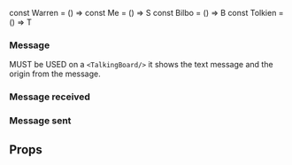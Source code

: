 

const Warren = () => <WarrenIcon />
const Me = () => <AvatarTextIcon fill="black">S</AvatarTextIcon>
const Bilbo = () => <AvatarTextIcon variant="secondary">B</AvatarTextIcon>
const Tolkien = () => <AvatarTextIcon fill="textBody">T</AvatarTextIcon>

<Meta title="Molecules|Message" component={Message} />

### Message

MUST be USED on a `<TalkingBoard/>` it shows the text message and the origin from the message.

### Message received

<Preview>
  <Story name="Text message received">
    <Grid columns={1}>
      <Message
        type="received"
        text="It's a dangerous business, Frodo, going out your door. You step onto the road, and if you don't keep your feet, there's no knowing where you might be swept off to"
        origin={Warren()}
      />
    </Grid>
  </Story>
</Preview>

### Message sent

<Preview>
  <Story name="Text message sent">
    <Grid columns={1}>
      <Message
        type="sent"
        text="It's the job that's never started as takes longest to finish"
        origin={Me()}
      />
    </Grid>
  </Story>
</Preview>

## Props

<Props of={Message} />
